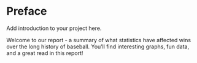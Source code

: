 # Preface {.unnumbered}

Add introduction to your project here.

Welcome to our report - a summary of what statistics have affected wins over the long history of baseball. You'll find interesting graphs, fun data, and a great read in this report! 

